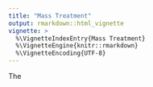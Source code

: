 ```yaml
---
title: "Mass Treatment"
output: rmarkdown::html_vignette
vignette: >
  %\VignetteIndexEntry{Mass Treatment}
  %\VignetteEngine{knitr::rmarkdown}
  %\VignetteEncoding{UTF-8}
---
```


The 
